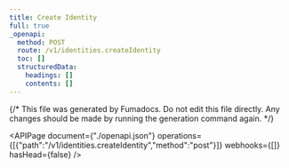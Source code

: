 ```yaml
---
title: Create Identity
full: true
_openapi:
  method: POST
  route: /v1/identities.createIdentity
  toc: []
  structuredData:
    headings: []
    contents: []
---
```


{/* This file was generated by Fumadocs.
Do not edit this file directly. Any changes should be made by running the generation command again. */}

<APIPage document={"./openapi.json"} operations={[{"path":"/v1/identities.createIdentity","method":"post"}]} webhooks={[]} hasHead={false} />